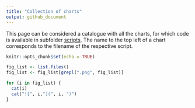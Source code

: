 ```yaml
---
title: "Collection of charts"
output: github_document
---
```


This page can be considered a catalogue with all the charts, for which code is available in subfolder [scripts](/scripts). The name to the top left of a chart corresponds to the filename of the respective script.

```r
knitr::opts_chunk$set(echo = TRUE)
```

```r
fig_list <- list.files()
fig_list <- fig_list[grepl(".png", fig_list)]

for (i in fig_list) {
  cat(i)
  cat("![", i,"](", i, ")")
}
```